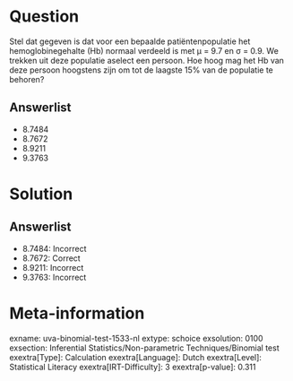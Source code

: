 Question
========

Stel dat gegeven is dat voor een bepaalde patiëntenpopulatie het
hemoglobinegehalte (Hb) normaal verdeeld is met μ = 9.7 en σ = 0.9. We
trekken uit deze populatie aselect een persoon. Hoe hoog mag het Hb van
deze persoon hoogstens zijn om tot de laagste 15% van de populatie te
behoren?

Answerlist
----------

* 8.7484
* 8.7672
* 8.9211
* 9.3763

Solution
========

Answerlist
----------

* 8.7484: Incorrect
* 8.7672: Correct
* 8.9211: Incorrect
* 9.3763: Incorrect

Meta-information
================
exname: uva-binomial-test-1533-nl
extype: schoice
exsolution: 0100
exsection: Inferential Statistics/Non-parametric Techniques/Binomial test
exextra[Type]: Calculation
exextra[Language]: Dutch
exextra[Level]: Statistical Literacy
exextra[IRT-Difficulty]: 3
exextra[p-value]: 0.311
